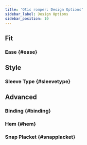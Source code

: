 ```yaml
---
title: 'Otis romper: Design Options'
sidebar_label: Design Options
sidebar_position: 10
---
```



## Fit

### Ease {#ease}

<Ease />

## Style

### Sleeve Type {#sleevetype}

<SleeveType />

## Advanced

### Binding {#binding}

<Binding />

### Hem {#hem}

<Hem />

### Snap Placket {#snapplacket}

<SnapPlacket />
